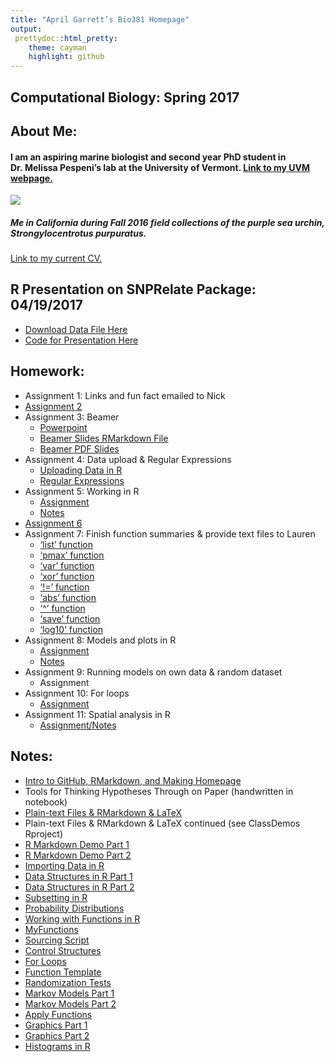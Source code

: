 ```yaml
---
title: "April Garrett’s Bio381 Homepage"
output:
 prettydoc::html_pretty:
    theme: cayman
    highlight: github
---
```


## Computational Biology: Spring 2017


## About Me:
#### I am an aspiring marine biologist and second year PhD student in Dr. Melissa Pespeni's lab at the University of Vermont. [Link to my UVM webpage.](http://www.uvm.edu/~biology/?Page=students/makukhov.php&SM=facultysubmenu.html)

![](IMG_2250.jpg)

##### Me in California during Fall 2016 field collections of the purple sea urchin, *Strongylocentrotus purpuratus*.


[Link to my current CV.](MAKUKHOV_April_CV_January2017.docx)

## R Presentation on SNPRelate Package: 04/19/2017
* [Download Data File Here](OASV2-rmdup-Bio381-filtered.recode.vcf)
* [Code for Presentation Here](RPresentationCode_04_19_17.html)


## Homework:

* Assignment 1: Links and fun fact emailed to Nick     
* [Assignment 2](Homework02.html)
* Assignment 3: Beamer
    + [Powerpoint](2016-12-16-Makukhov-CommitteeMeeting2-Project1.pptx)
    + [Beamer Slides RMarkdown File](Assignment3_Beamer.Rmd)
    + [Beamer PDF Slides](Assignment3_Beamer.pdf)
* Assignment 4: Data upload & Regular Expressions
    + [Uploading Data in R](Assignment4_DataUploadInR.html)
    + [Regular Expressions](Assignment4_RegEx.html)
* Assignment 5: Working in R
    + [Assignment](Assignment5_WorkinginR.html)
    + [Notes](RNotes_Assignment5.R)
* [Assignment 6](Assignment6_FunctionSummariesinR.html)
* Assignment 7: Finish function summaries & provide text files to Lauren
    + ['list' function](list.txt)
    + ['pmax' function](pmax.txt)
    + ['var' function](var.txt)
    + ['xor' function](xor.txt)
    + ['!=' function](ExclamationPointEqualSign.txt)
    + ['abs' function](abs.txt)
    + ['^' function](carrot_operator.txt)
    + ['save' function](save.txt)
    + ['log10' function](log10.txt)
* Assignment 8: Models and plots in R
    + [Assignment](Assignment8_MakingFunctionsAndPlotsinR.html)
    + [Notes](HW8_Script.R)
* Assignment 9: Running models on own data & random dataset
    + Assignment
* Assignment 10: For loops
    + [Assignment](Assignment10_ForLoops.html)
* Assignment 11: Spatial analysis in R
    + [Assignment/Notes](Assignment12_SpatialAnalysis.R)
    

## Notes:

* [Intro to GitHub, RMarkdown, and Making Homepage](2017-01-18-NotesOnGitHubSetup-Intro.txt)
* Tools for Thinking Hypotheses Through on Paper (handwritten in notebook)
* [Plain-text Files & RMarkdown & LaTeX](2017-01-24-CompBioLectureNotes.txt) 
* Plain-text Files & RMarkdown & LaTeX continued (see ClassDemos Rproject)
* [R Markdown Demo Part 1](/Users/amakukhov/Desktop/ClassDemos/LectureNotes/MarkdownDem.Rmd)
* [R Markdown Demo Part 2](/Users/amakukhov/Desktop/ClassDemos/LectureNotes/MarkdownDem.R)
* [Importing Data in R](/Users/amakukhov/Desktop/ClassDemos/LectureNotes/DataIn.R)
* [Data Structures in R Part 1](/Users/amakukhov/Desktop/ClassDemos/LectureNotes/DataStructures.R)
* [Data Structures in R Part 2](/Users/amakukhov/Desktop/ClassDemos/LectureNotes/DataStructures2.R)
* [Subsetting in R](/Users/amakukhov/Desktop/ClassDemos/LectureNotes/Subsetting.R)
* [Probability Distributions](/Users/amakukhov/Desktop/ClassDemos/LectureNotes/ProbabilityDistributions.R)
* [Working with Functions in R](/Users/amakukhov/Desktop/ClassDemos/LectureNotes/WorkingWithFunctionsinR.R)
* [MyFunctions](/Users/amakukhov/Desktop/ClassDemos/LectureNotes/MyFunctions.R)
* [Sourcing Script](/Users/amakukhov/Desktop/ClassDemos/LectureNotes/SourcingScript.R)
* [Control Structures](/Users/amakukhov/Desktop/ClassDemos/LectureNotes/ControlStructures_032817.R)
* [For Loops](/Users/amakukhov/Desktop/ClassDemos/LectureNotes/ForLoops.R)
* [Function Template](/Users/amakukhov/Desktop/ClassDemos/LectureNotes/Function_Template)
* [Randomization Tests](/Users/amakukhov/Desktop/ClassDemos/LectureNotes/RandomizationTests_041117.R)
* [Markov Models Part 1](/Users/amakukhov/Desktop/ClassDemos/LectureNotes/MarkovModels.R)
* [Markov Models Part 2](/Users/amakukhov/Desktop/ClassDemos/LectureNotes/Markov2.R)
* [Apply Functions](/Users/amakukhov/Desktop/ClassDemos/LectureNotes/ApplyFunctions.R)
* [Graphics Part 1](/Users/amakukhov/Desktop/ClassDemos/LectureNotes/BaseGraphics.R)
* [Graphics Part 2](/Users/amakukhov/Desktop/ClassDemos/LectureNotes/NewGraphics.R)
* [Histograms in R](/Users/amakukhov/Desktop/ClassDemos/LectureNotes/HistogramCode.R)
